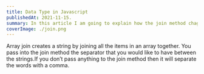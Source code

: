 ```yaml
---
title: Data Type in Javascript
publishedAt: 2021-11-15.
summary: In this article I am going to explain how the join method chages the array.
coverImage: ./join.png
---
```


Array join creates a string by joining all the items in an array
together. You pass into the join method the separator that you
would like to have between the strings.If you don’t pass
anything to the join method then it will separate the words
with a comma.
